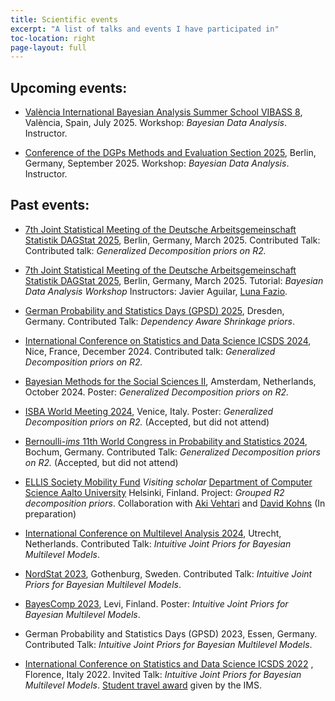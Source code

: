 ```yaml
---
title: Scientific events
excerpt: "A list of talks and events I have participated in"
toc-location: right
page-layout: full
---
```


## Upcoming events:

- [València International Bayesian Analysis Summer School VIBASS 8](http://vabar.es/events/vibass8/), València, Spain, July 2025. Workshop: *Bayesian Data Analysis*. Instructor.

- [Conference of the DGPs Methods and Evaluation Section 2025](http://methods-berlin.com/en/fgme2025/), Berlin, Germany, September 2025.
Workshop: *Bayesian Data Analysis*. Instructor.

## Past events:

- [7th Joint Statistical Meeting of the Deutsche Arbeitsgemeinschaft Statistik DAGStat 2025](https://dagstat2025.de/#), Berlin, Germany, March 2025. Contributed Talk: Contributed talk:  *Generalized Decomposition priors on R2.* 
 
- [7th Joint Statistical Meeting of the Deutsche Arbeitsgemeinschaft Statistik DAGStat 2025](https://dagstat2025.de/#), Berlin, Germany, March 2025. Tutorial: *Bayesian Data Analysis Workshop* Instructors: Javier Aguilar, [Luna Fazio](https://lunafazio.github.io).
 
-  [German Probability and Statistics Days (GPSD) 2025](https://www.gpsd-2025.de/), Dresden, Germany. Contributed Talk: *Dependency Aware Shrinkage priors*.
 
-  [International Conference on Statistics and Data Science ICSDS 2024 ](https://sites.google.com/view/ims-icsds2024/), Nice, France, December 2024. Contributed talk:  *Generalized Decomposition priors on R2.*
 
-   [Bayesian Methods for the Social Sciences II](https://bayesforshs2.sciencesconf.org), Amsterdam, Netherlands, October 2024. Poster: *Generalized Decomposition priors on R2.* 
 
-   [ISBA World Meeting 2024](https://www.unive.it/web/en/2208/home), Venice, Italy. Poster: *Generalized Decomposition priors on R2.* (Accepted, but did not attend)

-   [Bernoulli-*ims* 11th World Congress in Probability and Statistics 2024](https://www.bernoulli-ims-worldcongress2024.org), Bochum, Germany. Contributed Talk: *Generalized Decomposition priors on R2.* (Accepted, but did not attend)

-   [ELLIS Society Mobility Fund](https://ellis.eu/mobility-fund) *Visiting scholar* [Department of Computer Science Aalto University](https://www.aalto.fi/en/department-of-computer-science) Helsinki, Finland. Project: *Grouped R2 decomposition priors*. Collaboration with [Aki Vehtari](https://users.aalto.fi/~ave/) and [David Kohns](https://davkoh.github.io)  (In preparation)

-   [International Conference on Multilevel Analysis 2024](https://multilevel.fss.uu.nl), Utrecht, Netherlands. Contributed Talk: *Intuitive Joint Priors for Bayesian Multilevel Models*.

-   [NordStat 2023](https://nordstat2023.org), Gothenburg, Sweden. Contributed Talk: *Intuitive Joint Priors for Bayesian Multilevel Models*.

-   [BayesComp 2023](https://bayescomp2023.com/home), Levi, Finland. Poster: *Intuitive Joint Priors for Bayesian Multilevel Models*.

-   German Probability and Statistics Days (GPSD) 2023, Essen, Germany. Contributed Talk: *Intuitive Joint Priors for Bayesian Multilevel Models*.

-   [International Conference on Statistics and Data Science ICSDS 2022 ](https://sites.google.com/view/icsds2022) , Florence, Italy 2022. Invited Talk: *Intuitive Joint Priors for Bayesian Multilevel Models*. [Student travel award](https://imstat.org/2022/12/06/2022-icsds-travel-award-recipients/) given by the IMS.
